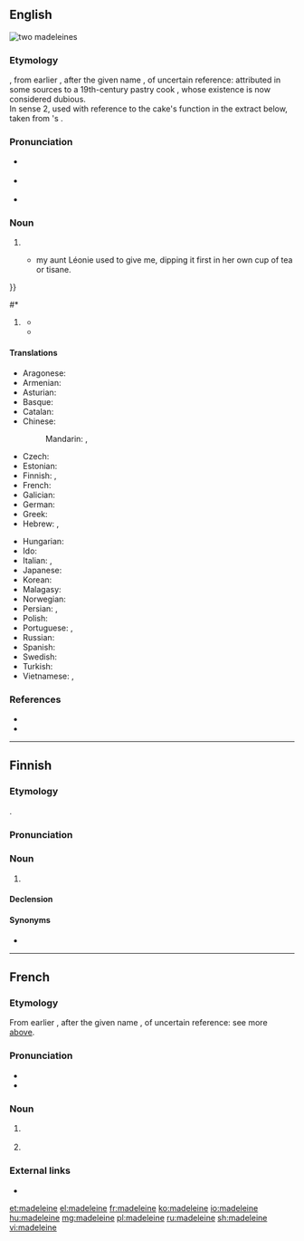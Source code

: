 {{also|Madeleine}}
==English==
{{was wotd|2008|May|6}}
[[Image:Madeleines de Commercy.jpg|thumb|two '''madeleines''']]
{{wikipedia|madeleine (cake)|madeleine}}

===Etymology===
{{bor|en|fr|madeleine}}, from earlier {{m|fr|gâteau à la Madeleine}}, after the given name {{m|fr|Madeleine||Magdalene}}, of uncertain reference: attributed in some sources to a 19th-century pastry cook {{w|Madeleine Paulmier|lang=fr}}, whose existence is now considered dubious.<br/>In sense 2, used with reference to the cake's function in the extract below, taken from {{w|Marcel Proust}}'s ''{{w|In Search of Lost Time}}''.

===Pronunciation===
* {{a|UK}} {{IPA|/ˈmadəleɪn/|/ˈmad(ə)lɛn/|lang=en}}
* {{a|US}} {{IPA|/ˈmædələn/|/ˌmædəˈleɪn/|lang=en}}
* {{audio|en-us-madeleine.ogg|Audio (US)|lang=en}}

===Noun===
{{en-noun}}

# {{def|A [[French]] type of small [[gateau]] or [[sponge cake]], often shaped like an elongated [[scallop]] shell.}}
#* {{quote-book
|year=1981
|author2=CK Scott Moncrieff & Terence Kilmartin (translators)
|author=Marcel Proust
|authorlink=Marcel Proust
|title={{w|Swann's Way}}
|publisher=Folio Society
|year_published=2005
|page=44
|passage=And suddenly the memory revealed itself. The taste was that of the little piece of '''madeleine''' which on Sunday mornings at Combray {{...}} my aunt Léonie used to give me, dipping it first in her own cup of tea or tisane.
}}
#* {{quote-book
|year=2003
|author=Emily Luchetti
|authorlink=Emily Luchetti
|title=A Passion for Desserts
|publisher=Chronicle Books
|page=20
|passage='''Madeleine''' batter can be made in advance and refrigerated.
}}
# {{lb|en|figuratively}} {{def|Something which [[bring back|brings back]] a [[memory]]; a source of [[nostalgia]] or [[evocative]] memories.}}
#* {{quote-book
|year=2001
|author=James Carroll
|authorlink=James Carroll (author)
|title={{w|Constantine's Sword}}
|publisher=Houghton-Mifflin
|page=223
|passage=The Robe was thus fixed in my mind as a symbol, and in my memory as a '''madeleine''', of Jewish evil.
}}
#* {{quote-book
|year=2005
|author=Roger Ebert
|authorlink=Roger Ebert
|title=Rogert Ebert's Movie Yearbook
|page=784
|passage=Every five years or so, in the middle of another task, I'll look at them and a particular cover will bring memory flooding back like a '''madeleine'''.
}}

====Translations====
{{trans-top|small gateau in the shape of a scallop shell}}
* Aragonese: {{t|an|madalena|f}}
* Armenian: {{t|hy|մադլեն}}
* Asturian: {{t|ast|madalena|f}}
* Basque: {{t|eu|madalena}}
* Catalan: {{t|ca|magdalena|f}}
* Chinese:
*: Mandarin: {{t|cmn|瑪德蓮蛋糕}}, {{t|cmn|玛德莲蛋糕|tr=Mǎdélián dàngāo}}
* Czech: {{t|cs|madlenka|f}}
* Estonian: {{t+|et|madeleine}}
* Finnish: {{t|fi|madeleine}}, {{t|fi|madeleine-leivos}}
* French: {{t+|fr|madeleine|f}}
* Galician: {{t|gl|magdalena|f}}
* German: {{t|de|Madeleine|f}}
* Greek: {{t|el|μανταλένα|f}}
* Hebrew: {{t|he|עוּגִיַּת מָדְלֶן|f|tr=ugiyát madlén}}, {{t|he|מָדְלֶן|f|tr=madlén}}
{{trans-mid}}
* Hungarian: {{t+|hu|madeleine}}
* Ido: {{t+|io|madeleno}}
* Italian: {{t|it|madeleine|f}}, {{t|it|maddalena|f}}
* Japanese: {{t|ja|マドレーヌ|tr=madorēnu}}
* Korean: {{t|ko|마들렌}}
* Malagasy: {{t+|mg|madelenina}}
* Norwegian: {{t|no|madeleinekake|f|m}}
* Persian: {{t|fa|کیک مادلن|tr=keyk mâdlen}}, {{t|fa|مادلن|tr=mâdlen}}
* Polish: {{t|pl|magdalenka|f}}
* Portuguese: {{t+|pt|madalena|f}}, {{t|pt|madeleine|f}}
* Russian: {{t|ru|мадле́н|m}}
* Spanish: {{t+|es|magdalena|f}}
* Swedish: {{t|sv|madeleinekaka|c}}
* Turkish: {{t+|tr|madlen}}
* Vietnamese: {{t|vi|bánh mađơlen}}, {{t|vi|mađơlen}}
{{trans-bottom}}

===References===
* {{R:Oxford Dictionaries Online}}
* {{R:TLFi}}

{{catlangcode|en|Cakes and pastries}}

----

==Finnish==
{{wikipedia|lang=fi}}

===Etymology===
{{bor|fi|fr|madeleine}}.

===Pronunciation===
{{rfp|fi}}

===Noun===
{{fi-noun}}

# {{l|en|madeleine}} {{gloss|small gateau in the shape of a scallop shell}}

====Declension====
{{fi-decl-nalle|madelein|||a}}

====Synonyms====
* {{l|fi|madeleine-[[leivos]]}}

{{catlangcode|fi|Cakes and pastries}}

----

==French==

===Etymology===
From earlier {{m|fr|gâteau à la Madeleine}}, after the given name {{m|fr|Madeleine||Magdalene}}, of uncertain reference: see more [[#English|above]].

===Pronunciation===
{{wikipedia|madeleine (cuisine)|madeleine|lang=fr}}
* {{IPA|/mad.lɛn/|lang=fr}}
* {{rhymes|ɛn|lang=fr}}

===Noun===
{{fr-noun|f}}

# {{l|en|madeleine}} {{gloss|small gateau in the shape of a scallop shell}}
# {{lb|fr|figuratively}} {{l|en|madeleine}} {{gloss|something which brings back a memory}}

===External links===
* {{R:TLFi}}

{{catlangname|fr|eponyms}}
{{catlangcode|fr|Cakes and pastries}}

[[et:madeleine]]
[[el:madeleine]]
[[fr:madeleine]]
[[ko:madeleine]]
[[io:madeleine]]
[[hu:madeleine]]
[[mg:madeleine]]
[[pl:madeleine]]
[[ru:madeleine]]
[[sh:madeleine]]
[[vi:madeleine]]